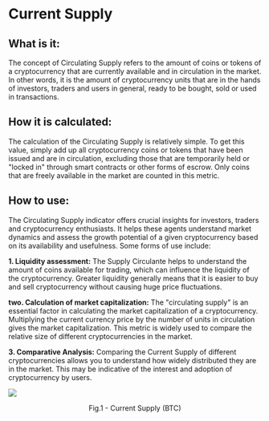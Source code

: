 # Current Supply

## What is it:

The concept of Circulating Supply refers to the amount of coins or tokens of a cryptocurrency that are currently available and in circulation in the market. In other words, it is the amount of cryptocurrency units that are in the hands of investors, traders and users in general, ready to be bought, sold or used in transactions.

## How it is calculated:

The calculation of the Circulating Supply is relatively simple. To get this value, simply add up all cryptocurrency coins or tokens that have been issued and are in circulation, excluding those that are temporarily held or "locked in" through smart contracts or other forms of escrow. Only coins that are freely available in the market are counted in this metric.

## How to use:

The Circulating Supply indicator offers crucial insights for investors, traders and cryptocurrency enthusiasts. It helps these agents understand market dynamics and assess the growth potential of a given cryptocurrency based on its availability and usefulness. Some forms of use include:

**1. Liquidity assessment:** The Supply Circulante helps to understand the amount of coins available for trading, which can influence the liquidity of the cryptocurrency. Greater liquidity generally means that it is easier to buy and sell cryptocurrency without causing huge price fluctuations.

**two. Calculation of market capitalization:** The "circulating supply" is an essential factor in calculating the market capitalization of a cryptocurrency. Multiplying the current currency price by the number of units in circulation gives the market capitalization. This metric is widely used to compare the relative size of different cryptocurrencies in the market.

**3. Comparative Analysis:** Comparing the Current Supply of different cryptocurrencies allows you to understand how widely distributed they are in the market. This may be indicative of the interest and adoption of cryptocurrency by users.

![](../../imgs/oc_currentsupply.jpg)

<figcaption align="center" style={{ fontSize: "12px", color: "#B0B0B0 " }}>
  Fig.1 - Current Supply (BTC)
</figcaption>
